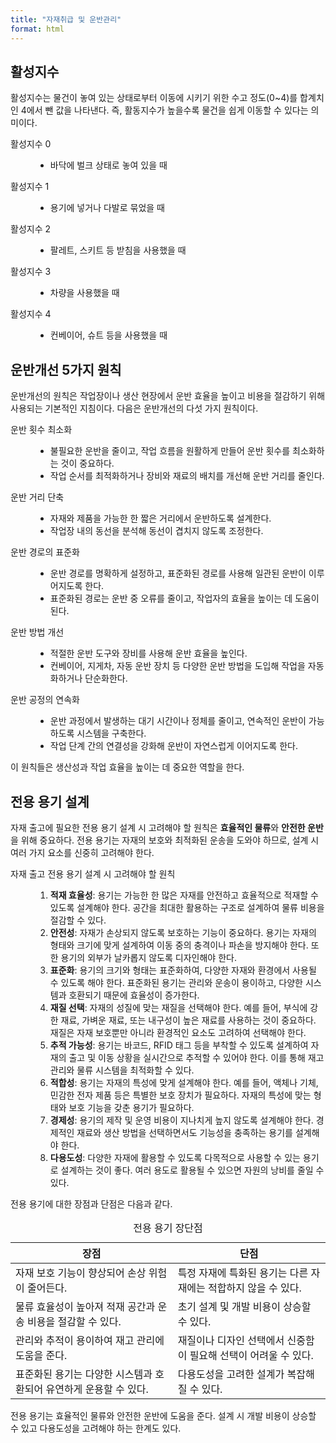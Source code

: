 ```yaml
---
title: "자재취급 및 운반관리"
format: html
---
```



## 활성지수

::: {.callout-tip icon="false" title="기출: 103-1-3, 127-4-1"}
:::

활성지수는 물건이 놓여 있는 상태로부터 이동에 시키기 위한 수고 정도(0\~4)를 합계치인 4에서 뺀 값을 나타낸다. 즉, 활동지수가 높을수록 물건을 쉽게 이동할 수 있다는 의미이다.

활성지수 0
:   -   바닥에 벌크 상태로 놓여 있을 때

활성지수 1
:   -   용기에 넣거나 다발로 묶었을 때

활성지수 2
:   -   팔레트, 스키트 등 받침을 사용했을 때

활성지수 3
:   -   차량을 사용했을 때

활성지수 4
:   -   컨베이어, 슈트 등을 사용했을 때

## 운반개선 5가지 원칙

운반개선의 원칙은 작업장이나 생산 현장에서 운반 효율을 높이고 비용을 절감하기 위해 사용되는 기본적인 지침이다. 다음은 운반개선의 다섯 가지 원칙이다.  

운반 횟수 최소화  
: - 불필요한 운반을 줄이고, 작업 흐름을 원활하게 만들어 운반 횟수를 최소화하는 것이 중요하다.  
    - 작업 순서를 최적화하거나 장비와 재료의 배치를 개선해 운반 거리를 줄인다.  

운반 거리 단축  
: - 자재와 제품을 가능한 한 짧은 거리에서 운반하도록 설계한다.  
    - 작업장 내의 동선을 분석해 동선이 겹치지 않도록 조정한다.  

운반 경로의 표준화  
: - 운반 경로를 명확하게 설정하고, 표준화된 경로를 사용해 일관된 운반이 이루어지도록 한다.  
    - 표준화된 경로는 운반 중 오류를 줄이고, 작업자의 효율을 높이는 데 도움이 된다.  

운반 방법 개선  
: - 적절한 운반 도구와 장비를 사용해 운반 효율을 높인다.  
    - 컨베이어, 지게차, 자동 운반 장치 등 다양한 운반 방법을 도입해 작업을 자동화하거나 단순화한다.  

운반 공정의 연속화  
: - 운반 과정에서 발생하는 대기 시간이나 정체를 줄이고, 연속적인 운반이 가능하도록 시스템을 구축한다.  
    - 작업 단계 간의 연결성을 강화해 운반이 자연스럽게 이어지도록 한다.  

이 원칙들은 생산성과 작업 효율을 높이는 데 중요한 역할을 한다.

## 전용 용기 설계

::: {.callout-tip icon=false title="기출: 115-1-12"}
:::

자재 출고에 필요한 전용 용기 설계 시 고려해야 할 원칙은 **효율적인 물류**와 **안전한 운반**을 위해 중요하다. 전용 용기는 자재의 보호와 최적화된 운송을 도와야 하므로, 설계 시 여러 가지 요소를 신중히 고려해야 한다.

자재 출고 전용 용기 설계 시 고려해야 할 원칙
: 1. **적재 효율성**: 용기는 가능한 한 많은 자재를 안전하고 효율적으로 적재할 수 있도록 설계해야 한다. 공간을 최대한 활용하는 구조로 설계하여 물류 비용을 절감할 수 있다.
2. **안전성**: 자재가 손상되지 않도록 보호하는 기능이 중요하다. 용기는 자재의 형태와 크기에 맞게 설계하여 이동 중의 충격이나 파손을 방지해야 한다. 또한 용기의 외부가 날카롭지 않도록 디자인해야 한다.
3. **표준화**: 용기의 크기와 형태는 표준화하여, 다양한 자재와 환경에서 사용될 수 있도록 해야 한다. 표준화된 용기는 관리와 운송이 용이하고, 다양한 시스템과 호환되기 때문에 효율성이 증가한다.
4. **재질 선택**: 자재의 성질에 맞는 재질을 선택해야 한다. 예를 들어, 부식에 강한 재료, 가벼운 재료, 또는 내구성이 높은 재료를 사용하는 것이 중요하다. 재질은 자재 보호뿐만 아니라 환경적인 요소도 고려하여 선택해야 한다.
5. **추적 가능성**: 용기는 바코드, RFID 태그 등을 부착할 수 있도록 설계하여 자재의 출고 및 이동 상황을 실시간으로 추적할 수 있어야 한다. 이를 통해 재고 관리와 물류 시스템을 최적화할 수 있다.
6. **적합성**: 용기는 자재의 특성에 맞게 설계해야 한다. 예를 들어, 액체나 기체, 민감한 전자 제품 등은 특별한 보호 장치가 필요하다. 자재의 특성에 맞는 형태와 보호 기능을 갖춘 용기가 필요하다.
7. **경제성**: 용기의 제작 및 운영 비용이 지나치게 높지 않도록 설계해야 한다. 경제적인 재료와 생산 방법을 선택하면서도 기능성을 충족하는 용기를 설계해야 한다.
8. **다용도성**: 다양한 자재에 활용할 수 있도록 다목적으로 사용할 수 있는 용기로 설계하는 것이 좋다. 여러 용도로 활용될 수 있으면 자원의 낭비를 줄일 수 있다.

전용 용기에 대한 장점과 단점은 다음과 같다.

| 장점                          | 단점                        |
|-------------------------------|-----------------------------|
| 자재 보호 기능이 향상되어 손상 위험이 줄어든다. | 특정 자재에 특화된 용기는 다른 자재에는 적합하지 않을 수 있다. |
| 물류 효율성이 높아져 적재 공간과 운송 비용을 절감할 수 있다. | 초기 설계 및 개발 비용이 상승할 수 있다. |
| 관리와 추적이 용이하여 재고 관리에 도움을 준다. | 재질이나 디자인 선택에서 신중함이 필요해 선택이 어려울 수 있다. |
| 표준화된 용기는 다양한 시스템과 호환되어 유연하게 운용할 수 있다. | 다용도성을 고려한 설계가 복잡해질 수 있다. |
: 전용 용기 장단점

전용 용기는 효율적인 물류와 안전한 운반에 도움을 준다. 설계 시 개발 비용이 상승할 수 있고 다용도성을 고려해야 하는 한계도 있다.


